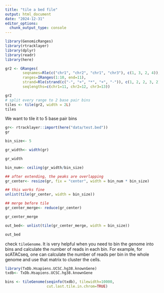 ```yaml
---
title: "tile a bed file"
output: html_document
date: "2024-12-31"
editor_options: 
  chunk_output_type: console
---
```


```r
library(GenomicRanges)
library(rtracklayer)
library(dplyr)
library(readr)
library(here)

```

```r
gr2 <- GRanges(
        seqnames=Rle(c("chr1", "chr2", "chr1", "chr3"), c(1, 3, 2, 4)),
        ranges=IRanges(1:10, end=11),
        strand=Rle(strand(c("-", "+", "*", "+", "-")), c(1, 2, 2, 3, 2)),
        seqlengths=c(chr1=11, chr2=12, chr3=13))

gr2 
# split every range to 2 base pair bins
tiles <- tile(gr2, width = 2L)
tiles
```


We want to tile it to 5 base pair bins
```r
gr<- rtracklayer::import(here("data/test.bed"))
gr

bin_size<- 5

gr_width<- width(gr)

gr_width

bin_num<- ceiling(gr_width/bin_size)

## after extending, the peaks are overlapping
gr_center<- resize(gr, fix = "center", width = bin_num * bin_size)

## this works fine
unlist(tile(gr_center, width = bin_size))

## merge before tile
gr_center_merge<- reduce(gr_center)

gr_center_merge

out_bed<- unlist(tile(gr_center_merge, width = bin_size))

out_bed
```

check `tileGenome`. It is very helpful when you need to bin the genome into
bins and calculate the number of reads in each bin.  For example, for scATACseq,
one can calculate the number of reads per bin in the whole genome and use that matrix
to cluster the cells.

```r

library(TxDb.Hsapiens.UCSC.hg38.knownGene)
txdb<- TxDb.Hsapiens.UCSC.hg38.knownGene

bins <- tileGenome(seqinfo(txdb), tilewidth=10000,
                   cut.last.tile.in.chrom=TRUE)
```


